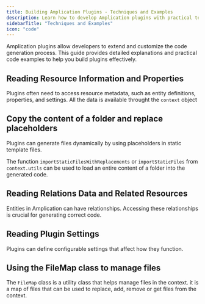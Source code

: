```yaml
---
title: Building Amplication Plugins - Techniques and Examples
description: Learn how to develop Amplication plugins with practical techniques and code examples.
sidebarTitle: "Techniques and Examples"
icon: "code"
---
```



Amplication plugins allow developers to extend and customize the code generation process. This guide provides detailed explanations and practical code examples to help you build plugins effectively.

## Reading Resource Information and Properties

Plugins often need to access resource metadata, such as entity definitions, properties, and settings.
All the data is available throught the `context` object

<CodeResourceInfo />

## Copy the content of a folder and replace placeholders

Plugins can generate files dynamically by using placeholders in static template files.

The function `importStaticFilesWithReplacements` or `importStaticFiles` from `context.utils` can be used to load an entire content of a folder into the generated code.

<FunctionReferenceImportStaticFiles/>
<FunctionReferenceImportStaticFilesWithReplacements/>
<CodeCopyStaticFiles />

## Reading Relations Data and Related Resources

Entities in Amplication can have relationships. Accessing these relationships is crucial for generating correct code.

<CodeRelatedResources/>


## Reading Plugin Settings

Plugins can define configurable settings that affect how they function.

<CodePluginSettings/>


## Using the FileMap class to manage files

The `FileMap` class is a utility class that helps manage files in the context.
it is a map of files that can be used to replace, add, remove or get files from the context.

<ReferenceFileMap/>

<CodeGetFile/>

